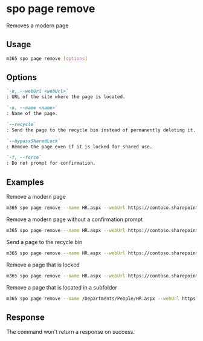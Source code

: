 
# spo page remove

Removes a modern page

## Usage

```sh
m365 spo page remove [options]
```

## Options

```md definition-list
`-u, --webUrl <webUrl>`
: URL of the site where the page is located.

`-n, --name <name>`
: Name of the page.

`--recycle`
: Send the page to the recycle bin instead of permanently deleting it.

`--bypassSharedLock`
: Remove the page even if it is locked for shared use.

`-f, --force`
: Do not prompt for confirmation.
```

<Global />

## Examples

Remove a modern page

```sh
m365 spo page remove --name HR.aspx --webUrl https://contoso.sharepoint.com/sites/Marketing
```

Remove a modern page without a confirmation prompt

```sh
m365 spo page remove --name HR.aspx --webUrl https://contoso.sharepoint.com/sites/Marketing --force
```

Send a page to the recycle bin

```sh
m365 spo page remove --name HR.aspx --webUrl https://contoso.sharepoint.com/sites/Marketing --recycle
```

Remove a page that is locked

```sh
m365 spo page remove --name HR.aspx --webUrl https://contoso.sharepoint.com/sites/Marketing --bypassSharedLock
```

Remove a page that is located in a subfolder

```sh
m365 spo page remove --name /Departments/People/HR.aspx --webUrl https://contoso.sharepoint.com/sites/Marketing
```

## Response

The command won't return a response on success.

